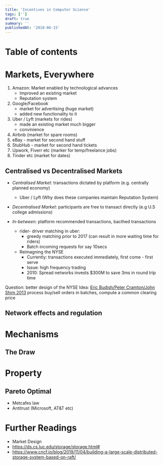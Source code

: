 ```yaml
---
title: 'Incentives in Computer Science'
tags: ['']
draft: true
summary: ''
publishedAt: '2018-06-15'
---
```


# Table of contents

# Markets, Everywhere

1. Amazon: Market enabled by technological advances
   - Improved an existing market
   - Reputation system
2. Google/Facebook
   - market for advertising (huge market)
   - added new functionality to it
3. Uber / Lyft (markets for rides)
   - made an existing market much bigger
   - convinience
4. Airbnb (market for spare rooms)
5. eBay - market for second hand stuff
6. StubHub - market for second hand tickets
7. Upwork, Fiverr etc (marker for temp/freelance jobs)
8. Tinder etc (market for dates)

## Centralised vs Decentralised Markets

- _Centralised Market_: transactions dictated by platform (e.g. centrally planned economy)

  - Uber / Lyft (Why does these companies maintain Reputation System)

- _Decentralised Market_: participants are free to transact directly (e.g U.S college admissions)

- _In-between_: platform recommended transactions, bacthed transactions
  - rider- driver matching in uber:
    - greedy matching prior to 2017 (can result in more waiting time for riders)
    - Batch incoming requests for say 10secs
  - Reimagning the NYSE
    - Currently: transactions executed immediately, first come - first serve
    - Issue: high frequency trading
    - 2010: Spread networks invests $300M to save 3ms in round trip time

Question: better design of the NYSE
Idea: [Eric Budish/Peter Cramton/John Shim 2013](https://faculty.chicagobooth.edu/eric.budish/research/HFT-FrequentBatchAuctions.pdf) process buy/sell orders in batches, compute a common clearing price

## Network effects and regulation

# Mechanisms

## The Draw

# Property

## Pareto Optimal

- Metcafes law
- Antitrust (Microsoft, AT&T etc)

# Further Readings

- Market Design
- https://ds.cs.luc.edu/storage/storage.html#
- https://www.cncf.io/blog/2019/11/04/building-a-large-scale-distributed-storage-system-based-on-raft/
